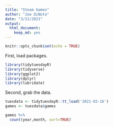 ```yaml
---
title: "Steam Games"
author: "Joe DiNoto"
date: "3/21/2021"
output: 
  html_document: 
    keep_md: yes
---
```


```r
knitr::opts_chunk$set(echo = TRUE)
```

First, load packages.

```r
library(tidytuesdayR)
library(tidyverse)
library(ggplot2)
library(dplyr)
library(lubridate)
```

Second, grab the data.

```r
tuesdata <- tidytuesdayR::tt_load('2021-03-16')
games <- tuesdata$games
```
```r
games %>%
  count(year,month, sort=TRUE) 
```



